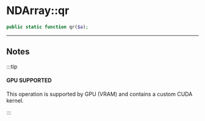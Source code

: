 # NDArray::qr

```php
public static function qr($a);
```

---

## Notes

:::tip

#### GPU SUPPORTED
This operation is supported by GPU (VRAM) and contains a custom CUDA kernel.

:::